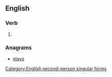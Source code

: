 {{also|say'st}}

==English==

===Verb===
{{head|en|verb form}}

# {{alternative form of|sayest|lang=en}}

===Anagrams===
* [[stays#English|stays]]

[[Category:English second-person singular forms]]